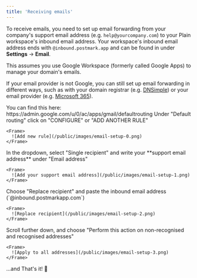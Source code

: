 ```yaml
---
title: 'Receiving emails'
---
```


To receive emails, you need to set up email forwarding from your company's support email address (e.g. `help@yourcompany.com`)
to your Plain workspace's inbound email address. Your workspace's inbound email address ends with `@inbound.postmark.app` and
can be found in under **Settings** → **Email**.

<Callout type="info" emoji="️✋">
This assumes you use Google Workspace (formerly called Google Apps) to manage your domain's emails.

If your email provider is not Google, you can still set up email forwarding in different ways, such as with your domain registrar (e.g. [DNSimple](https://support.dnsimple.com/articles/email-forwarding/)) or your email provider (e.g. [Microsoft 365](https://learn.microsoft.com/en-us/microsoft-365/admin/email/configure-email-forwarding)).

</Callout>

<Steps>
  <Step title="Go to your Gmail routing configuration">
    You can find this here: https://admin.google.com/u/0/ac/apps/gmail/defaultrouting
  </Step>
  <Step title="Add a new rule">
    Under "Default routing" click on "CONFIGURE" or "ADD ANOTHER RULE"

    <Frame>
      ![Add new rule](/public/images/email-setup-0.png)
    </Frame>

  </Step>
  <Step title="Set the recipient">
    In the dropdown, select "Single recipient" and write your **support email address** under "Email address"

    <Frame>
      ![Add your support email address](/public/images/email-setup-1.png)
    </Frame>

  </Step>
  <Step title="Check the box `Change envelope recipient`">
  </Step>
  <Step title="Replace the recipient`">
    Choose "Replace recipient" and paste the inbound email address (`@inbound.postmarkapp.com`)

    <Frame>
      ![Replace recipient](/public/images/email-setup-2.png)
    </Frame>

  </Step>
  <Step title="Set who the rule applies to">
    Scroll further down, and choose "Perform this action on non-recognised and recognised addresses"

    <Frame>
      ![Apply to all addresses](/public/images/email-setup-3.png)
    </Frame>

  </Step>
  <Step title="Click on `Save`">
    ...and That's it! 💅
  </Step>
</Steps>
